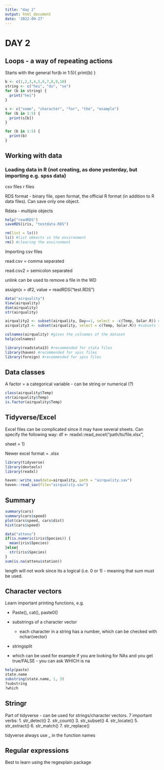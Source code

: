 ```yaml
---
title: "day 2"
output: html_document
date: '2022-09-27'
---
```


# DAY 2

## Loops - a way of repeating actions

Starts with the general for(b in 1:5){ print(b) }

```r
b <- c(1,2,3,4,5,6,7,8,9,10)
string <- c("hei", "du", "se")
for (b in string) {
  print("hei")
}

s <- c("some", "character", "for", "the", "example")
for (b in 1:5) {
  print(s[b])
}
```

```r
for (b in 1:5) {
  print(b)
}
```

## Working with data

### Loading data in R (not creating, as done yesterday, but importing e.g. spss data)

csv files r files

RDS format - binary file, open format, the official R format (in addition to R data files). Can save only one object.

Rdata - multiple objects

```r
help("readRDS")
saveRDS(iris, "testdata.RDS")
```



```r
rm(list = ls())
ls() #list obkects in the environment
rm() #clearing the environment

```

Importing csv files

read.csv = comma separated

read.csv2 = semicolon separated

unlink can be used to remove a file in the WD

assign(x = df2, value = readRDS("test.RDS")

```r
data("airquality")
View(airquality)
dim(airquality)
str(airquality)

airquality2 <- subset(airquality, Day==1, select = -c(Temp, Solar.R)) #subsets all columns EXCEPT for the two specified and selects observations in day 1 only
airquality3 <- subset(airquality, select = c(Temp, Solar.R)) #subsets two columns

colnames(airquality) #gives the colnames of the dataset
help(colnames)
```

```r
library(readstata13) #recommended for stata files
library(haven) #recommended for spss files
library(foreign) #recommended for spss files
```

## Data classes
A factor = a categorical variable - can be string or numerical (?)

```r
class(airquality$Temp)
str(airquality$Temp)
is.factor(airquality$Temp)
```

## Tidyverse/Excel

Excel files can be complicated since it may have several sheets. Can specify the following way:
df <- readxl::read_excel("path/to/file.xlsx",

sheet = 1)

Newer excel format = .xlsx

```r
library(tidyverse)
library(devtools)
library(readxl)
```

```r
haven::write_sav(data=airquality, path = "airquality.sav")
haven::read_sav(file="airquality.sav")

```

## Summary
```r
summary(cars)
summary(cars$speed)
plot(cars$speed, cars$dist)
hist(cars$speed)
```


```r
data("attenu")
if(is.numeric(iris$Species)) {
  mean(iris$Species)
}else{
  str(iris$Species)
}
sum(is.na(attenu$station))
```

length will not work since its a logical (i.e. 0 or 1) - meaning that sum must be used.


## Character vectors

Learn important printing functions, e.g.

-   Paste(), cat(), paste0()

-   substrings of a character vector

    -   each character in a string has a number, which can be checked with nchar(vector)

-   stringsplit

-   which can be used for example if you are looking for NAs and you get true/FALSE - you can ask WHICH is na

```r
help(paste)
state.name
substring(state.name, 1, 3)
?substring
?which

```

## Stringr 
Part of tidyverse - can be used for strings/character vectors. 
7 important verbs:
1. str_detect()
2. str_count()
3. str_subset()
4. str_locate()
5. str_extract()
6. str_match()
7. str_replace()

tidyverse always use _ in the function names

## Regular expressions
Best to learn using the regexplain package



